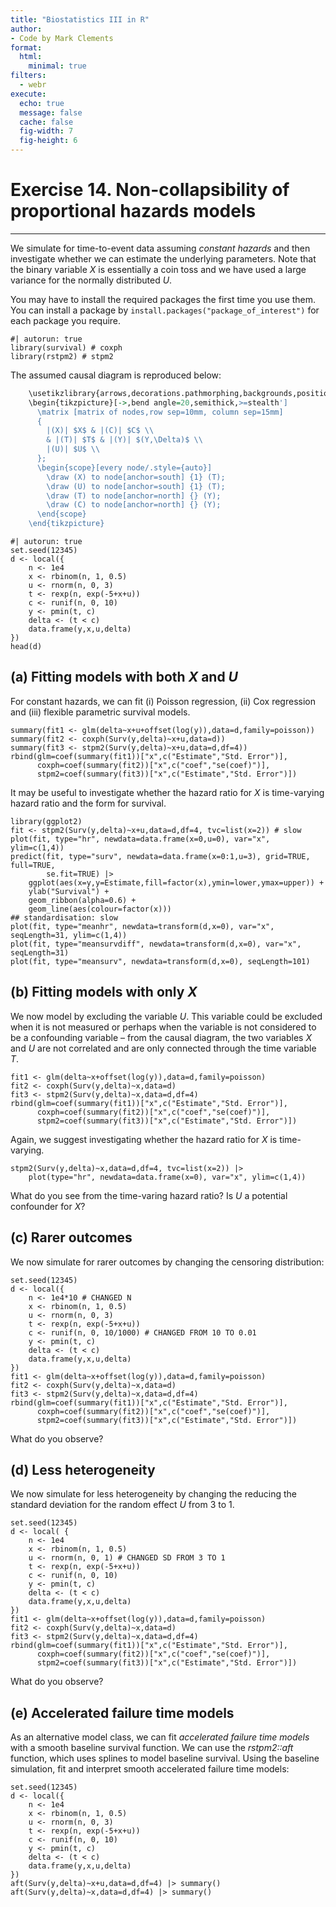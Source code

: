 ```yaml
---
title: "Biostatistics III in R"
author:
- Code by Mark Clements
format:
  html:
    minimal: true
filters:
  - webr
execute:
  echo: true
  message: false
  cache: false
  fig-width: 7
  fig-height: 6
---
```



# Exercise 14. Non-collapsibility of proportional hazards models #

-----------

We simulate for time-to-event data assuming _constant hazards_ and then investigate whether we can estimate the underlying parameters. Note that the binary variable $X$ is essentially a coin toss and we have used a large variance for the normally distributed $U$. 

You may have to install the required packages the first time you use them. You can install a package by `install.packages("package_of_interest")` for each package you require.

```webr-r
#| autorun: true
library(survival) # coxph
library(rstpm2) # stpm2
```

The assumed causal diagram is reproduced below: 

```r
    \usetikzlibrary{arrows,decorations.pathmorphing,backgrounds,positioning,fit,petri,matrix}
    \begin{tikzpicture}[->,bend angle=20,semithick,>=stealth']
      \matrix [matrix of nodes,row sep=10mm, column sep=15mm]
      {
        |(X)| $X$ & |(C)| $C$ \\
        & |(T)| $T$ & |(Y)| $(Y,\Delta)$ \\
        |(U)| $U$ \\
      };
      \begin{scope}[every node/.style={auto}]
        \draw (X) to node[anchor=south] {1} (T);
        \draw (U) to node[anchor=south] {1} (T);
        \draw (T) to node[anchor=north] {} (Y);
        \draw (C) to node[anchor=north] {} (Y);
      \end{scope}
    \end{tikzpicture}
```

<!-- We can also use `dagitty` to graph the causal diagram (if this is available): -->
<!-- ```{webr-r} -->
<!-- if (requireNamespace("dagitty")) { -->
<!--     g1 <- dagitty::dagitty( "dag { -->
<!--     X -> T -> \"(Y,Delta)\" -->
<!--     U -> T -->
<!--     C -> \"(Y,Delta)\" -->
<!-- }") -->
<!--     plot(graphLayout(g1)) -->
<!-- } -->
<!-- ``` -->


```webr-r
#| autorun: true
set.seed(12345)
d <- local({
    n <- 1e4
    x <- rbinom(n, 1, 0.5)
    u <- rnorm(n, 0, 3)
    t <- rexp(n, exp(-5+x+u))
    c <- runif(n, 0, 10)
    y <- pmin(t, c)
    delta <- (t < c)
    data.frame(y,x,u,delta)
})
head(d)
```

## (a) Fitting models with both $X$ and $U$ ## 

For constant hazards, we can fit (i) Poisson regression, (ii) Cox regression and (iii) flexible parametric survival models. 

```webr-r
summary(fit1 <- glm(delta~x+u+offset(log(y)),data=d,family=poisson))
summary(fit2 <- coxph(Surv(y,delta)~x+u,data=d))
summary(fit3 <- stpm2(Surv(y,delta)~x+u,data=d,df=4))
rbind(glm=coef(summary(fit1))["x",c("Estimate","Std. Error")],
      coxph=coef(summary(fit2))["x",c("coef","se(coef)")],
      stpm2=coef(summary(fit3))["x",c("Estimate","Std. Error")])
```

It may be useful to investigate whether the hazard ratio for $X$ is time-varying hazard ratio and the form for survival.

```webr-r
library(ggplot2)
fit <- stpm2(Surv(y,delta)~x+u,data=d,df=4, tvc=list(x=2)) # slow
plot(fit, type="hr", newdata=data.frame(x=0,u=0), var="x", ylim=c(1,4))
predict(fit, type="surv", newdata=data.frame(x=0:1,u=3), grid=TRUE, full=TRUE,
        se.fit=TRUE) |>
    ggplot(aes(x=y,y=Estimate,fill=factor(x),ymin=lower,ymax=upper)) +
    ylab("Survival") +
    geom_ribbon(alpha=0.6) +
    geom_line(aes(colour=factor(x)))
## standardisation: slow
plot(fit, type="meanhr", newdata=transform(d,x=0), var="x", seqLength=31, ylim=c(1,4))
plot(fit, type="meansurvdiff", newdata=transform(d,x=0), var="x", seqLength=31)
plot(fit, type="meansurv", newdata=transform(d,x=0), seqLength=101)
```

## (b) Fitting models with only $X$ ## 

We now model by excluding the variable $U$. This variable could be excluded when it is not measured or perhaps when the variable is not considered to be a confounding variable -- from the causal diagram, the two variables $X$ and $U$ are not correlated and are only connected through the time variable $T$.

```webr-r
fit1 <- glm(delta~x+offset(log(y)),data=d,family=poisson)
fit2 <- coxph(Surv(y,delta)~x,data=d)
fit3 <- stpm2(Surv(y,delta)~x,data=d,df=4)
rbind(glm=coef(summary(fit1))["x",c("Estimate","Std. Error")],
      coxph=coef(summary(fit2))["x",c("coef","se(coef)")],
      stpm2=coef(summary(fit3))["x",c("Estimate","Std. Error")])
```

Again, we suggest investigating whether the hazard ratio for $X$ is time-varying.

```webr-r
stpm2(Surv(y,delta)~x,data=d,df=4, tvc=list(x=2)) |>
    plot(type="hr", newdata=data.frame(x=0), var="x", ylim=c(1,4))
```

What do you see from the time-varing hazard ratio? Is $U$ a potential confounder for $X$?



## (c) Rarer outcomes ## 

We now simulate for rarer outcomes by changing the censoring distribution:

```webr-r
set.seed(12345)
d <- local({
    n <- 1e4*10 # CHANGED N
    x <- rbinom(n, 1, 0.5)
    u <- rnorm(n, 0, 3)
    t <- rexp(n, exp(-5+x+u))
    c <- runif(n, 0, 10/1000) # CHANGED FROM 10 TO 0.01
    y <- pmin(t, c)
    delta <- (t < c)
    data.frame(y,x,u,delta)
})
fit1 <- glm(delta~x+offset(log(y)),data=d,family=poisson)
fit2 <- coxph(Surv(y,delta)~x,data=d)
fit3 <- stpm2(Surv(y,delta)~x,data=d,df=4)
rbind(glm=coef(summary(fit1))["x",c("Estimate","Std. Error")],
      coxph=coef(summary(fit2))["x",c("coef","se(coef)")],
      stpm2=coef(summary(fit3))["x",c("Estimate","Std. Error")])
```

What do you observe?


## (d) Less heterogeneity ## 

We now simulate for less heterogeneity by changing the reducing the standard deviation for the random effect $U$ from 3 to 1. 

```webr-r
set.seed(12345)
d <- local( {
    n <- 1e4
    x <- rbinom(n, 1, 0.5)
    u <- rnorm(n, 0, 1) # CHANGED SD FROM 3 TO 1
    t <- rexp(n, exp(-5+x+u))
    c <- runif(n, 0, 10) 
    y <- pmin(t, c)
    delta <- (t < c)
    data.frame(y,x,u,delta)
})
fit1 <- glm(delta~x+offset(log(y)),data=d,family=poisson)
fit2 <- coxph(Surv(y,delta)~x,data=d)
fit3 <- stpm2(Surv(y,delta)~x,data=d,df=4)
rbind(glm=coef(summary(fit1))["x",c("Estimate","Std. Error")],
      coxph=coef(summary(fit2))["x",c("coef","se(coef)")],
      stpm2=coef(summary(fit3))["x",c("Estimate","Std. Error")])
```

What do you observe?


## (e) Accelerated failure time models ##

As an alternative model class, we can fit _accelerated failure time models_ with a smooth baseline survival function. We can use the *rstpm2::aft* function, which uses splines to model baseline survival. Using the baseline simulation, fit and interpret smooth accelerated failure time models:

```webr-r
set.seed(12345)
d <- local({
    n <- 1e4
    x <- rbinom(n, 1, 0.5)
    u <- rnorm(n, 0, 3)
    t <- rexp(n, exp(-5+x+u))
    c <- runif(n, 0, 10)
    y <- pmin(t, c)
    delta <- (t < c)
    data.frame(y,x,u,delta)
})
aft(Surv(y,delta)~x+u,data=d,df=4) |> summary()
aft(Surv(y,delta)~x,data=d,df=4) |> summary()
```
